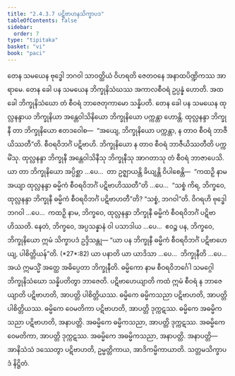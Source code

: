 ```yaml
---
title: "2.4.3.7 ပဋိဗာဟနသိက္ခာပဒ"
tableOfContents: false
sidebar:
  order: 7
type: "tipitaka"
basket: "vi"
book: "paci"
---
```



<DynamicBreadcrumb />

<Division number="911" book="paci" e="ch" v="2" p="373">

<Paragraph number="2842" book="paci">
တေန သမယေန ဗုဒ္ဓေါ ဘဂဝါ သာဝတ္ထိယံ ဝိဟရတိ ဇေတဝနေ အနာထပိဏ္ဍိကဿ အာရာမေ. တေန ခေါ ပန သမယေန ဘိက္ခုနိသံဃဿ အကာလစီဝရံ ဥပ္ပန္နံ ဟောတိ. အထ ခေါ ဘိက္ခုနိသံဃော တံ စီဝရံ ဘာဇေတုကာမော သန္နိပတိ. တေန ခေါ ပန သမယေန ထုလ္လနန္ဒာယ ဘိက္ခုနိယာ အန္တေဝါသိနိယော ဘိက္ခုနိယော ပက္ကန္တာ ဟောန္တိ. ထုလ္လနန္ဒာ ဘိက္ခုနီ တာ ဘိက္ခုနိယော ဧတဒဝေါစ—  “အယျေ, ဘိက္ခုနိယော ပက္ကန္တာ, န တာဝ စီဝရံ ဘာဇီယိဿတီ”တိ. စီဝရဝိဘင်္ဂံ ပဋိဗာဟိ. ဘိက္ခုနိယော န တာဝ စီဝရံ ဘာဇီယိဿတီတိ ပက္ကမိံသု. ထုလ္လနန္ဒာ ဘိက္ခုနီ အန္တေဝါသိနီသု ဘိက္ခုနီသု အာဂတာသု တံ စီဝရံ ဘာဇာပေသိ.
</Paragraph>

<Paragraph number="2843" book="paci">
ယာ တာ ဘိက္ခုနိယော အပ္ပိစ္ဆာ …ပေ…  တာ ဥဇ္ဈာယန္တိ ခိယျန္တိ ဝိပါစေန္တိ—  “ကထဉှိ နာမ အယျာ ထုလ္လနန္ဒာ ဓမ္မိကံ စီဝရဝိဘင်္ဂံ ပဋိဗာဟိဿတီ”တိ …ပေ…  “သစ္စံ ကိရ, ဘိက္ခဝေ, ထုလ္လနန္ဒာ ဘိက္ခုနီ ဓမ္မိကံ စီဝရဝိဘင်္ဂံ ပဋိဗာဟတီ”တိ? “သစ္စံ, ဘဂဝါ”တိ. ဝိဂရဟိ ဗုဒ္ဓေါ ဘဂဝါ …ပေ…  ကထဉှိ နာမ, ဘိက္ခဝေ, ထုလ္လနန္ဒာ ဘိက္ခုနီ ဓမ္မိကံ စီဝရဝိဘင်္ဂံ ပဋိဗာဟိဿတိ. နေတံ, ဘိက္ခဝေ, အပ္ပသန္နာနံ ဝါ ပသာဒါယ …ပေ…  ဧဝဉ္စ ပန, ဘိက္ခဝေ, ဘိက္ခုနိယော ဣမံ သိက္ခာပဒံ ဥဒ္ဒိသန္တု—
</Paragraph>

</Division>
<Division number="912" book="paci" e="ch" v="2" p="373">

<Paragraph number="2844" book="paci">
<Emphasis>“ယာ ပန ဘိက္ခုနီ ဓမ္မိကံ စီဝရဝိဘင်္ဂံ</Emphasis> <Emphasis>ပဋိဗာဟေယျ, ပါစိတ္တိယန်”</Emphasis>တိ. (*27*:<Emphasis>82</Emphasis>)
</Paragraph>

</Division>
<Division number="913" book="paci" e="ch" v="2" p="373">

<Paragraph number="2845" book="paci">
<Emphasis>ယာ ပနာ</Emphasis>တိ ယာ ယာဒိသာ …ပေ…  <Emphasis>ဘိက္ခုနီ</Emphasis>တိ …ပေ…  အယံ ဣမသ္မိံ အတ္ထေ အဓိပ္ပေတာ ဘိက္ခုနီတိ.
</Paragraph>

<Paragraph number="2846" book="paci">
<Emphasis>ဓမ္မိကော</Emphasis> နာမ စီဝရဝိဘင်္ဂေါ သမဂ္ဂေါ ဘိက္ခုနိသံဃော သန္နိပတိတွာ ဘာဇေတိ.
</Paragraph>

<Paragraph number="2847" book="paci">
<Emphasis>ပဋိဗာဟေယျာ</Emphasis>တိ ကထံ ဣမံ စီဝရံ န ဘာဇေယျာတိ ပဋိဗာဟတိ, အာပတ္တိ ပါစိတ္တိယဿ.
</Paragraph>

</Division>
<Division number="914" book="paci" e="ch" v="2" p="374">

<Paragraph number="2848" book="paci">
ဓမ္မိကေ ဓမ္မိကသညာ ပဋိဗာဟတိ, အာပတ္တိ ပါစိတ္တိယဿ. ဓမ္မိကေ ဝေမတိကာ ပဋိဗာဟတိ, အာပတ္တိ ဒုက္ကဋဿ. ဓမ္မိကေ အဓမ္မိကသညာ ပဋိဗာဟတိ, အနာပတ္တိ. အဓမ္မိကေ ဓမ္မိကသညာ, အာပတ္တိ ဒုက္ကဋဿ. အဓမ္မိကေ ဝေမတိကာ, အာပတ္တိ ဒုက္ကဋဿ. အဓမ္မိကေ အဓမ္မိကသညာ, အနာပတ္တိ.
</Paragraph>

</Division>
<Division number="915" book="paci" e="ch" v="2" p="374">

<Paragraph number="2849" book="paci">
အနာပတ္တိ—  အာနိသံသံ ဒဿေတွာ ပဋိဗာဟတိ, ဥမ္မတ္တိကာယ, အာဒိကမ္မိကာယာတိ.

</Paragraph>
</Division>

<Paragraph number="2850" type="center" book="paci">
သတ္တမသိက္ခာပဒံ နိဋ္ဌိတံ.
</Paragraph>